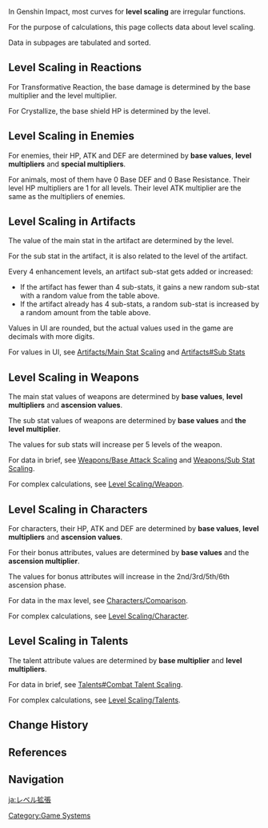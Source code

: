 {{CustomTabs|tab1=Overview|tab2=Reaction|tab3=Enemy|tab4=Weapon|tab5=Character|tab6=Talents}}
In Genshin Impact, most curves for '''level scaling''' are irregular functions.

For the purpose of calculations, this page collects data about level scaling.

Data in subpages are tabulated and sorted.

==Level Scaling in Reactions==
{{Main|Level Scaling/Reaction}}

For Transformative Reaction, the base damage is determined by the base multiplier and the level multiplier.

For Crystallize, the base shield HP is determined by the level.

==Level Scaling in Enemies==
{{Main|Level Scaling/Enemy}}

For enemies, their HP, ATK and DEF are determined by '''base values''', '''level multipliers''' and '''special multipliers'''.

For animals, most of them have 0 Base DEF and 0 Base Resistance. Their level HP multipliers are 1 for all levels. Their level ATK multiplier are the same as the multipliers of enemies.

==Level Scaling in Artifacts==
The value of the main stat in the artifact are determined by the level.

For the sub stat in the artifact, it is also related to the level of the artifact.

Every 4 enhancement levels, an artifact sub-stat gets added or increased:
*If the artifact has fewer than 4 sub-stats, it gains a new random sub-stat with a random value from the table above.
*If the artifact already has 4 sub-stats, a random sub-stat is increased by a random amount from the table above.

Values in UI are rounded, but the actual values used in the game are decimals with more digits.

For values in UI, see [[Artifacts/Main Stat Scaling]] and [[Artifacts#Sub Stats]]

==Level Scaling in Weapons==
The main stat values of weapons are determined by '''base values''', '''level multipliers''' and '''ascension values'''.

The sub stat values of weapons are determined by '''base values''' and '''the level multiplier'''.

The values for sub stats will increase per 5 levels of the weapon.

For data in brief, see [[Weapons/Base Attack Scaling]] and [[Weapons/Sub Stat Scaling]].

For complex calculations, see [[Level Scaling/Weapon]].

==Level Scaling in Characters==
For characters, their HP, ATK and DEF are determined by '''base values''', '''level multipliers''' and '''ascension values'''.

For their bonus attributes, values are determined by '''base values''' and the '''ascension multiplier'''.

The values for bonus attributes will increase in the 2nd/3rd/5th/6th ascension phase.

For data in the max level, see [[Characters/Comparison]].

For complex calculations, see [[Level Scaling/Character]].

==Level Scaling in Talents==
The talent attribute values are determined by '''base multiplier''' and '''level multipliers'''.

For data in brief, see [[Talents#Combat Talent Scaling]].

For complex calculations, see [[Level Scaling/Talents]].

==Change History==
{{Change History|1.0}}

==References==
{{Reflist}}

==Navigation==
{{Combat Navbox}}

[[Category:Game Systems]]

[[ja:レベル拡張]]
